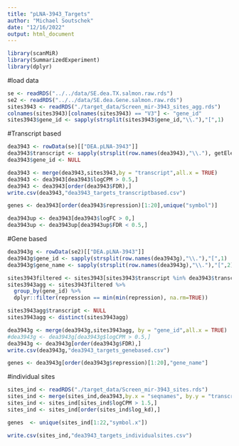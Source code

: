```yaml
---
title: "pLNA-3943_Targets"
author: "Michael Soutschek"
date: "12/16/2022"
output: html_document
---
```




```r
library(scanMiR)
library(SummarizedExperiment)
library(dplyr)
```



#load data
```r
se <- readRDS("../../data/SE.dea.TX.salmon.raw.rds")
se2 <- readRDS("../../data/SE.dea.Gene.salmon.raw.rds")
sites3943 <- readRDS("./target_data/Screen_mir-3943_sites_agg.rds")
colnames(sites3943)[colnames(sites3943) == "V3"] <- "gene_id"
sites3943$gene_id <- sapply(strsplit(sites3943$gene_id,"\\."),"[",1)
```


#Transcript based
```r
dea3943 <- rowData(se)[["DEA.pLNA-3943"]]
dea3943$transcript <- sapply(strsplit(row.names(dea3943),"\\."), getElement,1)
dea3943$gene_id <- NULL

dea3943 <- merge(dea3943,sites3943,by = "transcript",all.x = TRUE)
dea3943 <- dea3943[dea3943$logCPM > 0.5,]
dea3943 <- dea3943[order(dea3943$FDR),]
write.csv(dea3943,"dea3943_targets_transcriptbased.csv")

genes <- dea3943[order(dea3943$repression)[1:20],unique("symbol")]
```

```r
dea3943up <- dea3943[dea3943$logFC > 0,]
dea3943up <- dea3943up[dea3943up$FDR < 0.5,]
```



#Gene based
```r
dea3943g <- rowData(se2)[["DEA.pLNA-3943"]]
dea3943g$gene_id <- sapply(strsplit(row.names(dea3943g),"\\."),"[",1)
dea3943g$gene_name <- sapply(strsplit(row.names(dea3943g),"\\."),"[",2)
```


```r
sites3943filtered <- sites3943[sites3943$transcript %in% dea3943$transcript,]
sites3943agg <- sites3943filtered %>%
  group_by(gene_id) %>%
  dplyr::filter(repression == min(min(repression), na.rm=TRUE))

sites3943agg$transcript <- NULL
sites3943agg <- distinct(sites3943agg)

dea3943g <- merge(dea3943g,sites3943agg, by = "gene_id",all.x = TRUE)
#dea3943g <- dea3943g[dea3943g$logCPM > 0.5,]
dea3943g <- dea3943g[order(dea3943g$FDR),]
write.csv(dea3943g,"dea3943_targets_genebased.csv")

genes <- dea3943g[order(dea3943g$repression)[1:20],"gene_name"]
```



#individual sites
```r
sites_ind <- readRDS("./target_data/Screen_mir-3943_sites.rds")
sites_ind <- merge(sites_ind,dea3943,by.x = "seqnames", by.y = "transcript",all.x = TRUE)
sites_ind <- sites_ind[sites_ind$logCPM > 1.5,]
sites_ind <- sites_ind[order(sites_ind$log_kd),]

genes  <- unique(sites_ind[1:22,"symbol.x"])

write.csv(sites_ind,"dea3943_targets_individualsites.csv")
```




